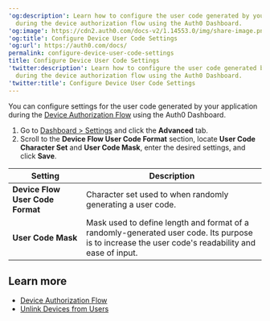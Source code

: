 ---
'og:description': Learn how to configure the user code generated by your applications
  during the device authorization flow using the Auth0 Dashboard.
'og:image': https://cdn2.auth0.com/docs-v2/1.14553.0/img/share-image.png
'og:title': Configure Device User Code Settings
'og:url': https://auth0.com/docs/
permalink: configure-device-user-code-settings
title: Configure Device User Code Settings
'twitter:description': Learn how to configure the user code generated by your applications
  during the device authorization flow using the Auth0 Dashboard.
'twitter:title': Configure Device User Code Settings
---
You can configure settings for the user code generated by your application during the [Device Authorization Flow](/docs/get-started/authentication-and-authorization-flow/device-authorization-flow) using the <Tooltip tip="Auth0 Dashboard: Auth0's main product to configure your services." cta="View Glossary" href="/docs/glossary?term=Auth0+Dashboard">Auth0 Dashboard</Tooltip>.

1. Go to [Dashboard > Settings](https://manage.auth0.com/#/tenant) and click the **Advanced** tab.
2. Scroll to the **Device Flow User Code Format** section, locate **User Code Character Set** and **User Code Mask**, enter the desired settings, and click **Save**.

<table class="table"><thead>
<tr>
<th>Setting</th>
<th>Description</th>
</tr>
</thead>
<tbody>
<tr>
<td><strong>Device Flow User Code Format</strong></td>
<td>Character set used to when randomly generating a user code.</td>
</tr>
<tr>
<td><strong>User Code Mask</strong></td>
<td>Mask used to define length and format of a randomly-generated user code. Its purpose is to increase the user code's readability and ease of input.</td>
</tr>
</tbody>
</table>

## Learn more

* [Device Authorization Flow](/docs/get-started/authentication-and-authorization-flow/device-authorization-flow)
* [Unlink Devices from Users](/docs/manage-users/user-accounts/unlink-devices-from-users)